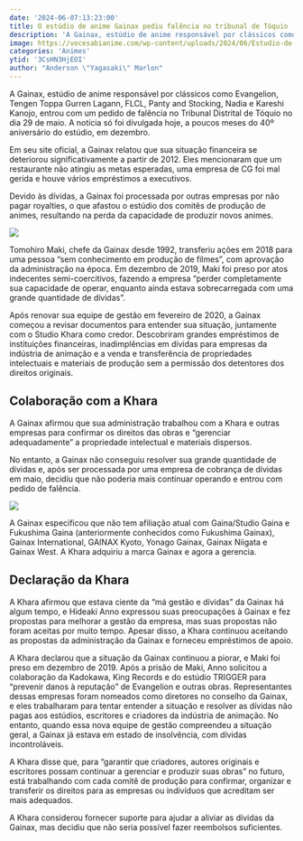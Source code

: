 ```yaml
---
date: '2024-06-07:13:23:00'
title: O estúdio de anime Gainax pediu falência no tribunal de Tóquio
description: 'A Gainax, estúdio de anime responsável por clássicos como Evangelion, Tengen Toppa Gurren Lagann, FLCL, Panty and Stocking, Nadia e Kareshi Kanojo, entrou com um pedido de falência no Tribunal Distrital de Tóquio no dia 29 de maio. A notícia só foi divulgada hoje, a poucos meses do 40º aniversário do estúdio, em dezembro.'
image: https://vocesabianime.com/wp-content/uploads/2024/06/Estudio-de-Anime-Gainax-pediu-Falencia.jpg
categories: 'Animes'
ytid: '3CsHN3HjEOI'
author: "Anderson \"Yagasaki\" Marlon"
---
```


A Gainax, estúdio de anime responsável por clássicos como Evangelion, Tengen Toppa Gurren Lagann, FLCL, Panty and Stocking, Nadia e Kareshi Kanojo, entrou com um pedido de falência no Tribunal Distrital de Tóquio no dia 29 de maio. A notícia só foi divulgada hoje, a poucos meses do 40º aniversário do estúdio, em dezembro.

Em seu site oficial, a Gainax relatou que sua situação financeira se deteriorou significativamente a partir de 2012. Eles mencionaram que um restaurante não atingiu as metas esperadas, uma empresa de CG foi mal gerida e houve vários empréstimos a executivos.

Devido às dívidas, a Gainax foi processada por outras empresas por não pagar royalties, o que afastou o estúdio dos comitês de produção de animes, resultando na perda da capacidade de produzir novos animes.

![](https://vocesabianime.com/wp-content/uploads/2024/06/Gainax-animes.webp)

Tomohiro Maki, chefe da Gainax desde 1992, transferiu ações em 2018 para uma pessoa “sem conhecimento em produção de filmes”, com aprovação da administração na época. Em dezembro de 2019, Maki foi preso por atos indecentes semi-coercitivos, fazendo a empresa “perder completamente sua capacidade de operar, enquanto ainda estava sobrecarregada com uma grande quantidade de dívidas”.

Após renovar sua equipe de gestão em fevereiro de 2020, a Gainax começou a revisar documentos para entender sua situação, juntamente com o Studio Khara como credor. Descobriram grandes empréstimos de instituições financeiras, inadimplências em dívidas para empresas da indústria de animação e a venda e transferência de propriedades intelectuais e materiais de produção sem a permissão dos detentores dos direitos originais.

## Colaboração com a Khara

A Gainax afirmou que sua administração trabalhou com a Khara e outras empresas para confirmar os direitos das obras e “gerenciar adequadamente” a propriedade intelectual e materiais dispersos.

No entanto, a Gainax não conseguiu resolver sua grande quantidade de dívidas e, após ser processada por uma empresa de cobrança de dívidas em maio, decidiu que não poderia mais continuar operando e entrou com pedido de falência.

![](https://vocesabianime.com/wp-content/uploads/2024/06/Gainax-girls-1.webp)

A Gainax especificou que não tem afiliação atual com Gaina/Studio Gaina e Fukushima Gaina (anteriormente conhecidos como Fukushima Gainax), Gainax International, GAINAX Kyoto, Yonago Gainax, Gainax Niigata e Gainax West. A Khara adquiriu a marca Gainax e agora a gerencia.

## Declaração da Khara

A Khara afirmou que estava ciente da “má gestão e dívidas” da Gainax há algum tempo, e Hideaki Anno expressou suas preocupações à Gainax e fez propostas para melhorar a gestão da empresa, mas suas propostas não foram aceitas por muito tempo. Apesar disso, a Khara continuou aceitando as propostas da administração da Gainax e forneceu empréstimos de apoio.

A Khara declarou que a situação da Gainax continuou a piorar, e Maki foi preso em dezembro de 2019. Após a prisão de Maki, Anno solicitou a colaboração da Kadokawa, King Records e do estúdio TRIGGER para “prevenir danos à reputação” de Evangelion e outras obras. Representantes dessas empresas foram nomeados como diretores no conselho da Gainax, e eles trabalharam para tentar entender a situação e resolver as dívidas não pagas aos estúdios, escritores e criadores da indústria de animação. No entanto, quando essa nova equipe de gestão compreendeu a situação geral, a Gainax já estava em estado de insolvência, com dívidas incontroláveis.

A Khara disse que, para “garantir que criadores, autores originais e escritores possam continuar a gerenciar e produzir suas obras” no futuro, está trabalhando com cada comitê de produção para confirmar, organizar e transferir os direitos para as empresas ou indivíduos que acreditam ser mais adequados.

A Khara considerou fornecer suporte para ajudar a aliviar as dívidas da Gainax, mas decidiu que não seria possível fazer reembolsos suficientes.

